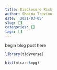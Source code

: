 ```yaml
---
title: Disclosure Risk
author: Shaina Trevino
date: '2021-03-05'
slug: []
categories: []
tags: []
---
```


begin blog post here 

```r
library(tidyverse)

hist(mtcars$mpg)
```

